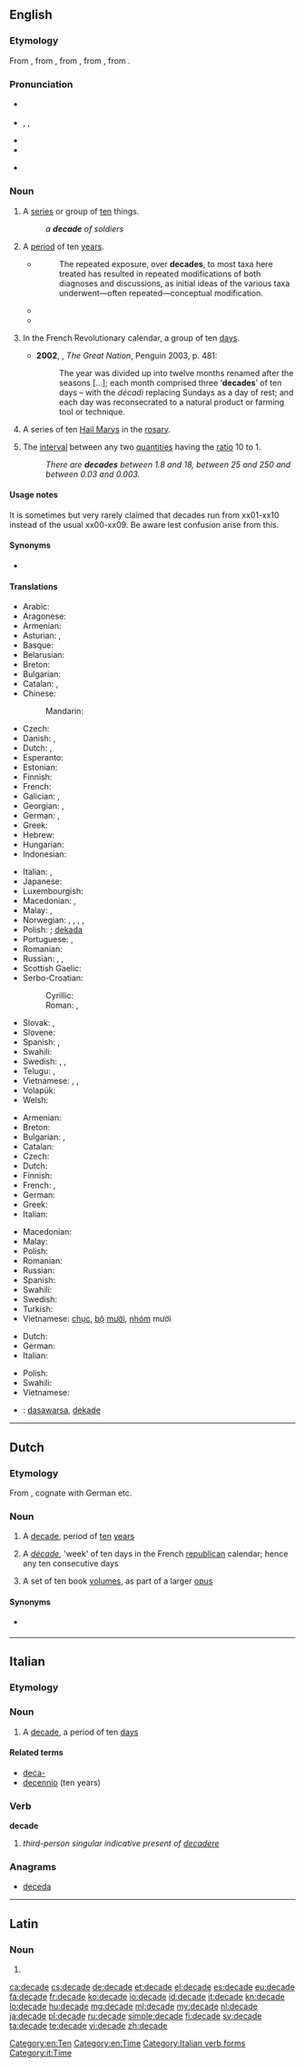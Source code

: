 {{also|décade}}
==English==
{{was wotd|2012|December|12}}

===Etymology===
From {{etyl|enm|en}}, from {{etyl|frm|en}} {{term|decade|lang=frm}}, from {{etyl|LL.|en}} {{term|decas||(set of) ten|lang=la}}, from {{etyl|grc|en}} {{term|δέκας|tr=dékas|lang=grc}}, from {{term|δέκα||ten|tr=déka|lang=grc}}.

===Pronunciation===
* {{a|UK}} {{IPA|/ˈdɛkeɪd/}}
* {{a|US}} {{enPR|dĕk'ād|dəkād'}}, {{IPA|/ˈdɛkeɪd/|/dəˈkeɪd/}}, {{X-SAMPA|/"dEkeId/|/d@"keId/}}
* {{audio|en-us-decade.ogg|Audio (US)}}
* {{rhymes|eɪd}}
* {{homophones|decayed|lang=en}} {{qualifier|for one US pronunciation of ''decade''}}

===Noun===
{{en-noun}}

# A [[series]] or group of [[ten]] things. {{defdate|from 16th c.}}
#: ''a '''decade''' of soldiers''
# A [[period]] of ten [[year]]s. {{defdate|from 17th c.}}
#* {{RQ:Schuster Hepaticae V|viii}}
#*: The repeated exposure, over '''decades''', to most taxa here treated has resulted in repeated modifications of both diagnoses and discussions, as initial ideas of the various taxa underwent—often repeated—conceptual modification.
#* {{quote-magazine
|year=1979
|date=December
|title=Museums
|magazine=Texas Monthly
|volume=7
|issue=12
|page=22
|url=http://books.google.com/books?id=hywEAAAAMBAJ&pg=PA22&dq=%221920s%22+%2B%22roaring+twenties%22
|passage=Thru May: 1920s — The '''Decade''' That Roared. New exhibition portraying historical events and everyday life during the Roaring Twenties.}}
#*{{quote-magazine|date=2013-03
|author=David S. Senchina
|title=Athletics and Herbal Supplements
|volume=101|issue=2|page=134
|magazine={{w|American Scientist}}
|url=http://www.americanscientist.org/issues/feature/2013/2/athletics-and-herbal-supplements
|passage=Athletes' use of herbal supplements has skyrocketed in the past two '''decades'''.}}
# {{context|French|_|history|lang=en}} In the French Revolutionary calendar, a group of ten [[days]]. {{defdate|from 18th c.}}
#* '''2002''', {{w|Colin Jones (historian)|Colin Jones}}, ''The Great Nation'', Penguin 2003, p. 481:
#*: The year was divided up into twelve months renamed after the seasons [...]; each month comprised three ‘'''decades'''’ of ten days – with the ''décadi'' replacing Sundays as a day of rest; and each day was reconsecrated to a natural product or farming tool or technique.
# {{context|Roman Catholicism|lang=en}} A series of ten [[Hail Mary]]s in the [[rosary]]. <!--''(Does a "decade" in this sense include just the 10 Hail Marys, or also the Our Father and Glory Be?)''-->
# {{context|rare|lang=en}} The [[interval]] between any two [[quantities]] having the [[ratio]] 10 to 1.
#: ''There are '''decades''' between 1.8 and 18, between 25 and 250 and between 0.03 and 0.003.''

====Usage notes====
It is sometimes but very rarely claimed that decades run from xx01-xx10 instead of the usual xx00-xx09. Be aware lest confusion arise from this.{{attention|en|poor wording}}

====Synonyms====
* {{sense|ten years}} {{l/en|decennium}}

====Translations====
{{trans-top|a period of ten years}}
* Arabic: {{t|ar|عشر سنوات|tr=ʿášar sanawāt|sc=Arab}}
* Aragonese: {{t+|an|dezenio|m}}
* Armenian: {{t|hy|տասնամյակ|sc=Armn}}
* Asturian: {{t|ast|década|f}}, {{t|ast|deceniu|m}}
* Basque: {{t|eu|hamarkada}}
* Belarusian: {{t|be|дзесяцігоддзе|n|tr=djesjacihóddzje|sc=Cyrl}}
* Breton: {{t+|br|dekved|m}}
* Bulgarian: {{t|bg|десетилетие|n}}
* Catalan: {{t|ca|dècada|f}}, {{t|ca|decenni|m}}
* Chinese:
*: Mandarin: {{t+|cmn|十年|tr=shí nián|sc=Hani}}
* Czech: {{t+|cs|desetiletí}}
* Danish: {{t+|da|årti}}, {{t+|da|dekade}}
* Dutch: {{t+|nl|decade}}, {{t+|nl|decennium|n}}
* Esperanto: {{t|eo|jardeko}}
* Estonian: {{t|et|aastakümned}}
* Finnish: {{t+|fi|vuosikymmen}}
* French: {{t+|fr|décennie|f}}
* Galician: {{t|gl|década|f}}, {{t|gl|decenio|m}}
* Georgian: {{t|ka|ათი წელი|sc=Geor}}, {{t|ka|ათწლეული|sc=Geor}}
* German: {{t+|de|Jahrzehnt|n}}, {{qualifier|archaic}} {{t+|de|Dekade|f}}
* Greek: {{t+|el|δεκαετία|f}}
* Hebrew: {{t+|he|עשור|m|tr=asór}}
* Hungarian: {{t+|hu|évtized}}
* Indonesian: {{t+|id|dasawarsa}}
{{trans-mid}}
* Italian: {{t+|it|decennio|m}}, {{t+|it|decade|f}}
* Japanese: {{t+|ja|十年|tr=じゅうねん, jūnen|sc=Jpan}}
* Luxembourgish: {{t|lb|Joerzéngt|n}}
* Macedonian: {{t|mk|деценија|f|tr=decénija}}, {{t|mk|декада|f|tr=dekáda}}
* Malay: {{t+|ms|dekad}}, {{t|ms|dasawarsa}}
* Norwegian: {{t+|no|tiår|n}}, {{t|no|årti|n}}, {{t+|no|dekade|m}}, {{t+|no|decennium|n}}, {{t+|no|desennium|n}}
* Polish: {{t+|pl|dziesięciolecie|n}} {{qualifier|ten years}}; [[dekada]] {{f}} {{qualifier|also relating to a period of ten days, weeks, months}}
* Portuguese: {{t+|pt|década|f}}, {{t+|pt|decênio|m}}
* Romanian: {{t+|ro|deceniu|n}}
* Russian: {{t+|ru|десятилетие|n|tr=desjatilétije}}, {{t+|ru|десятилетка|f|tr=desjatilétka}}, {{t+|ru|декада|f|tr=dekáda|sc=Cyrl}}
* Scottish Gaelic: {{t|gd|deichead|m}}
* Serbo-Croatian:
*: Cyrillic: {{t|sh|десетлеће|n}}
*: Roman: {{t|sh|desetleće|n}}, {{t|sh|decenija}}
* Slovak: {{t|sk|desaťročie|n}}, {{t|sk|dekáda|f}} {{qualifier|also relating to a period of ten days}}
* Slovene: {{t+|sl|desetletje|n}}
* Spanish: {{t+|es|década|f}}, {{t+|es|decenio|m}}
* Swahili: {{t+|sw|muungo}}
* Swedish: {{t+|sv|dekad|c}}, {{t+|sv|årtionde|n}}, {{t+|sv|decennium|n}}
* Telugu: {{t+|te|దశాబ్దము|tr=daśābdamu}}, {{t|te|దశాబ్ది|tr=daśābdi}}
* Vietnamese: {{t|vi|[[thập kỷ]]}}, {{t|vi|[[thập niên]]}}, {{t|vi|[[mười]] [[năm]]}}
* Volapük: {{t+|vo|degyel}}
* Welsh: {{t|cy|degawd|m}}
{{trans-bottom}}

{{trans-top|a series of ten things}}
* Armenian: {{t|hy|տասնյակ|sc=Armn}}
* Breton: {{t|br|degad|m}}
* Bulgarian: {{t+|bg|десятка|f}}, {{t|bg|декада|f}}
* Catalan: {{t|ca|dècada|f}}
* Czech: {{t+|cs|desítka}}
* Dutch: {{t+|nl|tiental|n}}
* Finnish: {{t+|fi|dekadi}}
* French: {{t+|fr|dizaine}}, {{t+|fr|décade}}
* German: {{t+|de|Dekade|f}}
* Greek: {{t+|el|δεκάδα|f}}
* Italian: {{t|it|decina|f}}
{{trans-mid}}
* Macedonian: {{t|mk|десетка|f|tr=désetka}}
* Malay: {{t|ms|dasawarsa}}
* Polish: {{t+|pl|dziesiątka|f}}
* Romanian: {{t+|ro|decadă|f}}
* Russian: {{t+|ru|десяток|f|tr=desjátok|sc=Cyrl}}
* Spanish: {{t+|es|década|f}}
* Swahili: {{t+|sw|muungo}}
* Swedish: {{t+|sv|dekad|c}}
* Turkish: {{t+|tr|onlu}}
* Vietnamese: [[chục]], [[bộ]] [[mười]], [[nhóm]] mười
{{trans-bottom}}

{{trans-top|a series of ten Hail Marys in the rosary}}
* Dutch: {{t+|nl|tientje|n}}
* German: {{t+|de|Dekade|f}}
* Italian: {{t|it|decina|f}}
{{trans-mid}}
* Polish: {{t+|pl|dziesiątka|f}}
* Swahili: {{t+|sw|muungo}}
* Vietnamese: {{t+|vi|chục}}
{{trans-bottom}}

{{checktrans-top}}
* {{ttbc|id}}: [[dasawarsa]], [[dekade]]
{{trans-mid}}
{{trans-bottom}}

[[Category:en:Ten]]
[[Category:en:Time]]

----

==Dutch==

===Etymology===
From {{etyl|fr|nl}} {{term|décade|lang=fr}}, cognate with German {{term|Dekade|lang=de}} etc.

===Noun===
{{nl-noun|f|decades|pl2=decaden|decadetje}}

# A [[#English|decade]], period of [[ten]] [[year]]s
# {{context|history|lang=nl}} A ''[[décade]]'', 'week' of ten days in the French [[republican]] calendar; hence any ten consecutive days
# A set of ten book [[volume]]s, as part of a larger [[opus]]

====Synonyms====
* {{sense|ten years}} {{l/nl|decennium}}

----

==Italian==

===Etymology===
{{confix|deca|ade|lang=it}}

===Noun===
{{it-noun|f}}

# A [[#English|decade]], a period of ten [[day]]s

====Related terms====
* [[deca-]]
* [[decennio]] (ten years)

===Verb===
'''decade'''

# ''third-person singular indicative present of [[decadere]]''

===Anagrams===
* [[deceda#Italian|deceda]]

[[Category:Italian verb forms]]
[[Category:it:Time]]

----

==Latin==

===Noun===
{{la-noun-form|decāde}}

# {{inflection of|decās||abl|s|lang=la}}

[[ca:decade]]
[[cs:decade]]
[[de:decade]]
[[et:decade]]
[[el:decade]]
[[es:decade]]
[[eu:decade]]
[[fa:decade]]
[[fr:decade]]
[[ko:decade]]
[[io:decade]]
[[id:decade]]
[[it:decade]]
[[kn:decade]]
[[lo:decade]]
[[hu:decade]]
[[mg:decade]]
[[ml:decade]]
[[my:decade]]
[[nl:decade]]
[[ja:decade]]
[[pl:decade]]
[[ru:decade]]
[[simple:decade]]
[[fi:decade]]
[[sv:decade]]
[[ta:decade]]
[[te:decade]]
[[vi:decade]]
[[zh:decade]]
